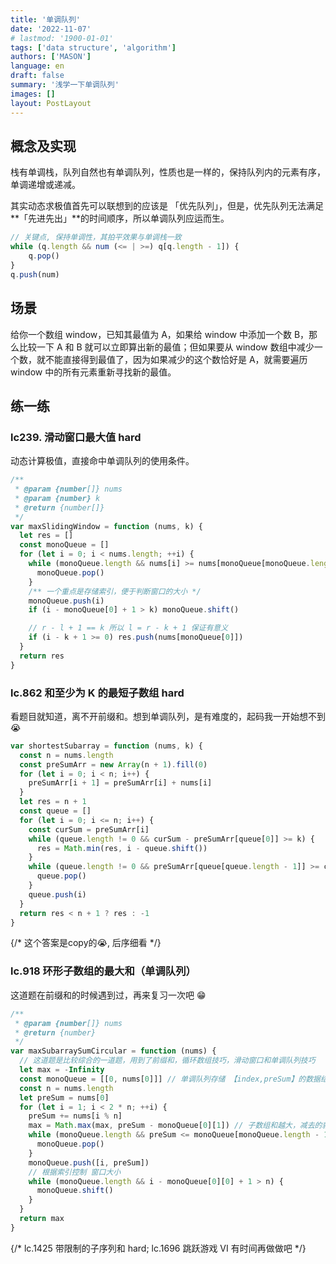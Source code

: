 ```yaml
---
title: '单调队列'
date: '2022-11-07'
# lastmod: '1900-01-01'
tags: ['data structure', 'algorithm']
authors: ['MASON']
language: en
draft: false
summary: '浅学一下单调队列'
images: []
layout: PostLayout
---
```


## 概念及实现

栈有单调栈，队列自然也有单调队列，性质也是一样的，保持队列内的元素有序，单调递增或递减。

其实动态求极值首先可以联想到的应该是 「优先队列」，但是，优先队列无法满足**「先进先出」**的时间顺序，所以单调队列应运而生。

```js
// 关键点, 保持单调性，其拍平效果与单调栈一致
while (q.length && num (<= | >=) q[q.length - 1]) {
    q.pop()
}
q.push(num)
```

## 场景

给你一个数组 window，已知其最值为 A，如果给 window 中添加一个数 B，那么比较一下 A 和 B 就可以立即算出新的最值；但如果要从 window 数组中减少一个数，就不能直接得到最值了，因为如果减少的这个数恰好是 A，就需要遍历 window 中的所有元素重新寻找新的最值。

## 练一练

### lc239. 滑动窗口最大值 hard

动态计算极值，直接命中单调队列的使用条件。

```js
/**
 * @param {number[]} nums
 * @param {number} k
 * @return {number[]}
 */
var maxSlidingWindow = function (nums, k) {
  let res = []
  const monoQueue = []
  for (let i = 0; i < nums.length; ++i) {
    while (monoQueue.length && nums[i] >= nums[monoQueue[monoQueue.length - 1]]) {
      monoQueue.pop()
    }
    /** 一个重点是存储索引，便于判断窗口的大小 */
    monoQueue.push(i)
    if (i - monoQueue[0] + 1 > k) monoQueue.shift()

    // r - l + 1 == k 所以 l = r - k + 1 保证有意义
    if (i - k + 1 >= 0) res.push(nums[monoQueue[0]])
  }
  return res
}
```

### lc.862 和至少为 K 的最短子数组 hard

看题目就知道，离不开前缀和。想到单调队列，是有难度的，起码我一开始想不到 😭

```js
var shortestSubarray = function (nums, k) {
  const n = nums.length
  const preSumArr = new Array(n + 1).fill(0)
  for (let i = 0; i < n; i++) {
    preSumArr[i + 1] = preSumArr[i] + nums[i]
  }
  let res = n + 1
  const queue = []
  for (let i = 0; i <= n; i++) {
    const curSum = preSumArr[i]
    while (queue.length != 0 && curSum - preSumArr[queue[0]] >= k) {
      res = Math.min(res, i - queue.shift())
    }
    while (queue.length != 0 && preSumArr[queue[queue.length - 1]] >= curSum) {
      queue.pop()
    }
    queue.push(i)
  }
  return res < n + 1 ? res : -1
}
```
{/* 这个答案是copy的😭, 后序细看 */}

### lc.918 环形子数组的最大和（单调队列）

这道题在前缀和的时候遇到过，再来复习一次吧 😁

```js
/**
 * @param {number[]} nums
 * @return {number}
 */
var maxSubarraySumCircular = function (nums) {
  // 这道题是比较综合的一道题，用到了前缀和，循环数组技巧，滑动窗口和单调队列技巧
  let max = -Infinity
  const monoQueue = [[0, nums[0]]] // 单调队列存储 【index,preSum】的数据结构
  const n = nums.length
  let preSum = nums[0]
  for (let i = 1; i < 2 * n; ++i) {
    preSum += nums[i % n]
    max = Math.max(max, preSum - monoQueue[0][1]) // 子数组和越大，减去的就应该越小
    while (monoQueue.length && preSum <= monoQueue[monoQueue.length - 1][1]) {
      monoQueue.pop()
    }
    monoQueue.push([i, preSum])
    // 根据索引控制 窗口大小
    while (monoQueue.length && i - monoQueue[0][0] + 1 > n) {
      monoQueue.shift()
    }
  }
  return max
}
```

{/* lc.1425 带限制的子序列和 hard; lc.1696 跳跃游戏 VI  有时间再做做吧 */}